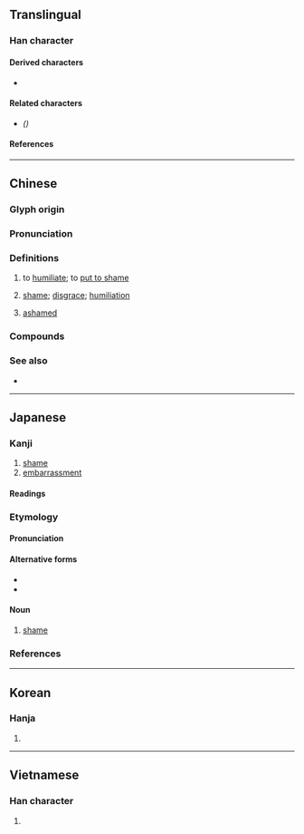 {{also|耻}}
{{character info/new}}
==Translingual==

===Han character===
{{Han char|rn=61|rad=心|as=06|sn=10|four=13100|canj=SJP|ids=⿰耳心}}

====Derived characters====
* {{l|mul|[[𠺨]], [[𮝡]], [[𢟛]]}}

====Related characters====
* {{l|mul|[[耻]]}} ''({{w|Variant Chinese character|Variant form}})''

====References====
{{Han ref|kx=0385.060|dkj=10585|dj=0716.020|hdz=42290.010|uh=6065}}

----

==Chinese==
{{zh-forms|s=耻|t2=耻}}

===Glyph origin===
{{Han etym}}
{{Han compound|耳|心|c1=p|c2=s|ls=psc|t2=heart}}

===Pronunciation===
{{zh-pron
|m=chǐ
|m-s=
|c=ci2
|c-t=
|g=
|h=pfs=chhṳ́;gd=ci3
|j=
|mb=chǐ
|md=tī
|mn=thí
|mn-t=ci2
|w=
|x=
|mc=y
|oc=y
|cat=v,n,a
}}

===Definitions===
{{zh-hanzi}}

# {{lb|zh|literary}} to [[humiliate]]; to [[put to shame]]
# [[shame]]; [[disgrace]]; [[humiliation]]
#: {{zh-syn|恥辱}}
# [[ashamed]]
#: {{zh-syn|羞愧}}

===Compounds===
{{zh-der|羞恥|忍恥偷生|含垢忍恥|恥居王後|奇恥大辱|國恥|厚顏無恥|不恥|復仇雪恥|恬不知恥|報仇雪恥|恥骨|恥辱|恥笑|恥居人下|忍恥含羞|忍恥含垢|廉恥|可恥|不恥下問|刷恥|寡廉鮮恥|不識羞恥|恬然不恥|五九國恥|卑鄙無恥|包羞忍恥|恥丘|無恥|湔雪前恥|明恥教戰|知恥|禮義廉恥|瓶罄罍恥|無恥之尤|有恥|毀廉蔑恥|會稽之恥|藏垢懷恥|荒淫無恥|買妻恥樵|行己有恥|雪恥|缾罄罍恥}}

===See also===
* {{zh-l|羞}}

----

==Japanese==

===Kanji===
{{ja-kanji|grade=c|rs=心06}}

# [[shame]]
# [[embarrassment]]

====Readings====
{{ja-readings
|goon=ち
|kanon=ち
|kun=はじ-<はぢ-, は-じる<は-ぢる, は-じらう<は-ぢらふ, は-ずかし.い<は-づかし.い
}}

===Etymology===
{{ja-kanjitab|はじ|yomi=k}}
{{rfe|ja}}

====Pronunciation====
{{ja-pron|yomi=k|はじ|acc=2|acc_ref=DJR,NHK}}

====Alternative forms====
* {{ja-l|辱}}
* {{ja-l|耻}}

====Noun====
{{ja-noun|はじ|hhira=はぢ}}

# [[shame]]

===References===
<references/>

----

==Korean==

===Hanja===
{{ko-hanja|hangeul=치|eumhun=|rv=chi|mr=ch'i|y=chi}}

# {{defn|lang=ko|sort=心06}}

----

==Vietnamese==

===Han character===
{{vi-hantu|[[xỉ]], [[sỉ]]|rs=心06}}

# {{defn|lang=vi|sort=心06}}